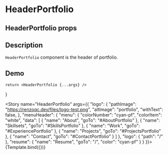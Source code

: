 

<Meta title="HeaderPortfolio" component={HeaderPortfolio} />

# HeaderPortfolio

## HeaderPortfolio props
<ArgsTable of={HeaderPortfolio} />

## Description

`HeaderPortfolio` component is the header of portfolio.

## Demo

    return <HeaderPortfolio {...args} />
}

<Story name="HeaderPortfolio" args={{
    "logo": {
        "pathImage": "https://renzoqc.dev/files/logo-test.png",
        "altImage": "portfolio",
        "withText": false,
    },
    "menuHeader": {
        "menu": {
            "colorNumber": "cyan-pf",
            "colorItem": "white",
            "data": [
                {
                    "name": "About",
                    "goTo": "#AboutPortfolio"
                },
                {
                    "name": "Skillsets",
                    "goTo": "#SkillsPortfolio"
                },
                {
                    "name": "Work",
                    "goTo": "#ExperiencePortfolio"
                },
                {
                    "name": "Projects",
                    "goTo": "#ProjectsPortfolio"
                },
                {
                    "name": "Contact",
                    "goTo": "#ContactPortfolio"
                }
            ]
        },
        "logo": {
            "path": "/"
        },
        "resume": {
            "name": "Resume",
            "goTo": "/",
            "color": "cyan-pf"
        }
    }
}}>
{Template.bind({})}
</Story>

